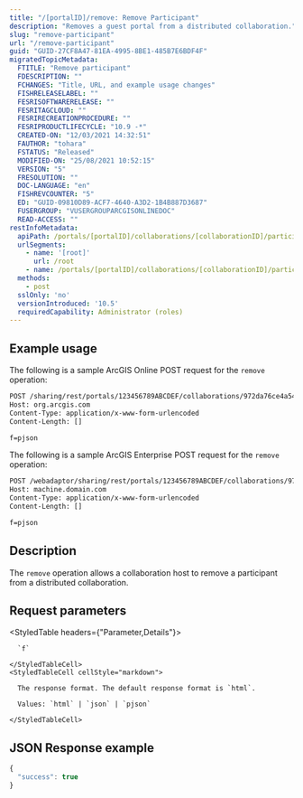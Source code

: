 ```yaml
---
title: "/[portalID]/remove: Remove Participant"
description: "Removes a guest portal from a distributed collaboration."
slug: "remove-participant"
url: "/remove-participant"
guid: "GUID-27CF8A47-81EA-4995-8BE1-485B7E6BDF4F"
migratedTopicMetadata:
  FTITLE: "Remove participant"
  FDESCRIPTION: ""
  FCHANGES: "Title, URL, and example usage changes"
  FISHRELEASELABEL: ""
  FESRISOFTWARERELEASE: ""
  FESRITAGCLOUD: ""
  FESRIRECREATIONPROCEDURE: ""
  FESRIPRODUCTLIFECYCLE: "10.9 -*"
  CREATED-ON: "12/03/2021 14:32:51"
  FAUTHOR: "tohara"
  FSTATUS: "Released"
  MODIFIED-ON: "25/08/2021 10:52:15"
  VERSION: "5"
  FRESOLUTION: ""
  DOC-LANGUAGE: "en"
  FISHREVCOUNTER: "5"
  ED: "GUID-09810D89-ACF7-4640-A3D2-1B4B887D3687"
  FUSERGROUP: "VUSERGROUPARCGISONLINEDOC"
  READ-ACCESS: ""
restInfoMetadata:
  apiPath: /portals/[portalID]/collaborations/[collaborationID]/participants/[portalID]/remove
  urlSegments:
    - name: '[root]'
      url: /root
    - name: /portals/[portalID]/collaborations/[collaborationID]/participants/[portalID]/remove
  methods:
    - post
  sslOnly: 'no'
  versionIntroduced: '10.5'
  requiredCapability: Administrator (roles)
---
```


## Example usage

The following is a sample ArcGIS Online POST request for the `remove` operation:

```markdown
POST /sharing/rest/portals/123456789ABCDEF/collaborations/972da76ce4a5460aaf60213279d6c3ed/participants/e6623fad-8bba-42e5-b88e-6b7e1a502ef6/remove HTTP/1.1
Host: org.arcgis.com
Content-Type: application/x-www-form-urlencoded
Content-Length: []

f=pjson
```

The following is a sample ArcGIS Enterprise POST request for the `remove` operation:

```markdown
POST /webadaptor/sharing/rest/portals/123456789ABCDEF/collaborations/972da76ce4a5460aaf60213279d6c3ed/participants/e6623fad-8bba-42e5-b88e-6b7e1a502ef6/remove HTTP/1.1
Host: machine.domain.com
Content-Type: application/x-www-form-urlencoded
Content-Length: []

f=pjson
```

## Description

The `remove` operation allows a collaboration host to remove a participant from a distributed collaboration.


##  Request parameters

<StyledTable headers={"Parameter,Details"}>
  <StyledTableRow>
    <StyledTableCell cellStyle="markdown">

      `f` 

    </StyledTableCell>
    <StyledTableCell cellStyle="markdown">

      The response format. The default response format is `html`.

      Values: `html` | `json` | `pjson`

    </StyledTableCell>
  </StyledTableRow>
</StyledTable>


## JSON Response example

```javascript
{
  "success": true
}
```